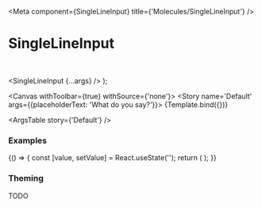 

<Meta
  component={SingleLineInput}
  title={'Molecules/SingleLineInput'}
/>

# SingleLineInput

<br/>

  <SingleLineInput {...args} />
);

<Canvas withToolbar={true} withSource={'none'}>
  <Story name='Default' args={{placeholderText: 'What do you say?'}}>
    {Template.bind({})}
  </Story>
</Canvas>

<ArgsTable story={'Default'} />

### Examples


<Canvas>
  <Story name='Stateful Example'>
    {() => {
      const [value, setValue] = React.useState('');
      return (
        <SingleLineInput value={value} onValueChanged={setValue} />
      );
    }}
  </Story>
</Canvas>

<Canvas>
  <Story name='Success Message'>
    <SingleLineInput inputWrapperVariant='success' messageText='Success message' />
  </Story>
</Canvas>

<Canvas>
  <Story name='Error Message'>
    <SingleLineInput inputWrapperVariant='error' messageText='Error message' />
  </Story>
</Canvas>

<Canvas>
  <Story name='Disabled'>
    <SingleLineInput isEnabled={false} />
  </Story>
</Canvas>

### Theming

TODO
